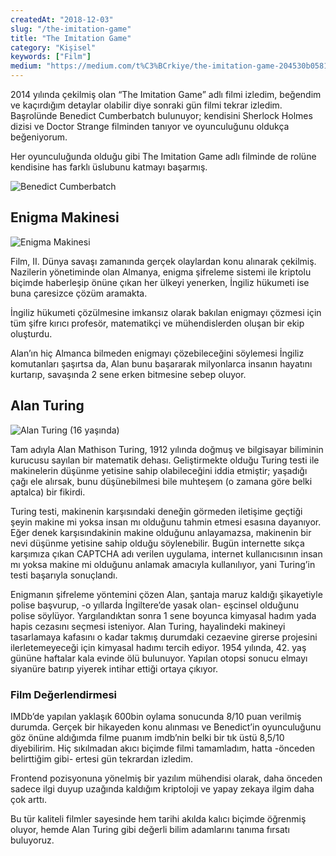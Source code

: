 ```yaml
---
createdAt: "2018-12-03"
slug: "/the-imitation-game"
title: "The Imitation Game"
category: "Kişisel"
keywords: ["Film"]
medium: "https://medium.com/t%C3%BCrkiye/the-imitation-game-204530b0581b"
---
```


2014 yılında çekilmiş olan “The Imitation Game” adlı filmi izledim, beğendim ve kaçırdığım detaylar olabilir diye sonraki gün filmi tekrar izledim. Başrolünde Benedict Cumberbatch bulunuyor; kendisini Sherlock Holmes dizisi ve Doctor Strange filminden tanıyor ve oyunculuğunu oldukça beğeniyorum.

Her oyunculuğunda olduğu gibi The Imitation Game adlı filminde de rolüne kendisine has farklı üslubunu katmayı başarmış.

![Benedict Cumberbatch](/blog/2018-12-03/benedict-cumberbatch.jpeg)

## Enigma Makinesi

![Enigma Makinesi](/blog/2018-12-03/enigma-makinesi.jpeg)

Film, II. Dünya savaşı zamanında gerçek olaylardan konu alınarak çekilmiş. Nazilerin yönetiminde olan Almanya, enigma şifreleme sistemi ile kriptolu biçimde haberleşip önüne çıkan her ülkeyi yenerken, İngiliz hükumeti ise buna çaresizce çözüm aramakta.

İngiliz hükumeti çözülmesine imkansız olarak bakılan enigmayı çözmesi için tüm şifre kırıcı profesör, matematikçi ve mühendislerden oluşan bir ekip oluşturdu.

Alan’ın hiç Almanca bilmeden enigmayı çözebileceğini söylemesi İngiliz komutanları şaşırtsa da, Alan bunu başararak milyonlarca insanın hayatını kurtarıp, savaşında 2 sene erken bitmesine sebep oluyor.

## Alan Turing

![Alan Turing (16 yaşında)](/blog/2018-12-03/alan-turing-16-yasinda.jpeg)

Tam adıyla Alan Mathison Turing, 1912 yılında doğmuş ve bilgisayar biliminin kurucusu sayılan bir matematik dehası. Geliştirmekte olduğu Turing testi ile makinelerin düşünme yetisine sahip olabileceğini iddia etmiştir; yaşadığı çağı ele alırsak, bunu düşünebilmesi bile muhteşem (o zamana göre belki aptalca) bir fikirdi.

Turing testi, makinenin karşısındaki deneğin görmeden iletişime geçtiği şeyin makine mi yoksa insan mı olduğunu tahmin etmesi esasına dayanıyor. Eğer denek karşısındakinin makine olduğunu anlayamazsa, makinenin bir nevi düşünme yetisine sahip olduğu söylenebilir. Bugün internette sıkça karşımıza çıkan CAPTCHA adı verilen uygulama, internet kullanıcısının insan mı yoksa makine mi olduğunu anlamak amacıyla kullanılıyor, yani Turing’in testi başarıyla sonuçlandı.

Enigmanın şifreleme yöntemini çözen Alan, şantaja maruz kaldığı şikayetiyle polise başvurup, -o yıllarda İngiltere’de yasak olan- eşcinsel olduğunu polise söylüyor. Yargılandıktan sonra 1 sene boyunca kimyasal hadım yada hapis cezasını seçmesi isteniyor. Alan Turing, hayalindeki makineyi tasarlamaya kafasını o kadar takmış durumdaki cezaevine girerse projesini ilerletemeyeceği için kimyasal hadımı tercih ediyor. 1954 yılında, 42. yaş gününe haftalar kala evinde ölü bulunuyor. Yapılan otopsi sonucu elmayı siyanüre batırıp yiyerek intihar ettiği ortaya çıkıyor.

### Film Değerlendirmesi

IMDb’de yapılan yaklaşık 600bin oylama sonucunda 8/10 puan verilmiş durumda. Gerçek bir hikayeden konu alınması ve Benedict’in oyunculuğunu göz önüne aldığımda filme puanım imdb’nin belki bir tık üstü 8,5/10 diyebilirim. Hiç sıkılmadan akıcı biçimde filmi tamamladım, hatta -önceden belirttiğim gibi- ertesi gün tekrardan izledim.

Frontend pozisyonuna yönelmiş bir yazılım mühendisi olarak, daha önceden sadece ilgi duyup uzağında kaldığım kriptoloji ve yapay zekaya ilgim daha çok arttı.

Bu tür kaliteli filmler sayesinde hem tarihi akılda kalıcı biçimde öğrenmiş oluyor, hemde Alan Turing gibi değerli bilim adamlarını tanıma fırsatı buluyoruz.
